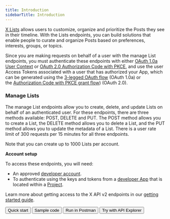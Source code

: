 ---
title: Introduction
sidebarTitle: Introduction
---



[X Lists](https://help.x.com/en/using-twitter/twitter-lists) allows users to customize, organize and prioritize the Posts they see in their timeline. With the Lists endpoints, you can build solutions that enable people to curate and organize Posts based on preferences, interests, groups, or topics.

Since you are making requests on behalf of a user with the manage List endpoints, you must authenticate these endpoints with either [OAuth 1.0a User Context](/resources/fundamentals/authentication) or [OAuth 2.0 Authorization Code with PKCE](resources/fundamentals/authentication#oauth-2-0-authorization-code-flow-with-pkce-2), and use the user Access Tokens associated with a user that has authorized your App, which can be generated using the [3-legged OAuth flow](/resources/fundamentals/authentication#obtaining-access-tokens-using-3-legged-oauth-flow) (OAuth 1.0a) or the [Authorization Code with PKCE grant flow](/resources/fundamentals/authentication#how-to-connect-to-endpoints-using-oauth-2-0-authorization-code-flow-with-pkce)) (OAuth 2.0).
 

### Manage Lists

The manage List endpoints allow you to create, delete, and update Lists on behalf of an authenticated user. For these endpoints, there are three methods available: POST, DELETE and PUT. The POST method allows you to create a List, the DELETE method allows you to delete a List, and the PUT method allows you to update the metadata of a List. There is a user rate limit of 300 requests per 15 minutes for all three endpoints.

Note that you can create up to 1000 Lists per account.

**Account setup**

To access these endpoints, you will need:

* An approved [developer account](https://developer.x.com/en/portal/petition/essential/basic-info).
* To authenticate using the keys and tokens from a [developer App](/resources/fundamentals/developer-apps) that is located within a [Project](/resources/fundamentals/projects). 

Learn more about getting access to the X API v2 endpoints in our [getting started guide](/x-api/getting-started/getting-access).
<div className="flex space-x-2">
<Button href="/x-api/lists/manage-lists/quickstart">
  Quick start
</Button>
<Button href="https://github.com/xdevplatform/Twitter-API-v2-sample-code">
  Sample code
</Button>
<Button href="https://www.postman.com/xapidevelopers/twitter-s-public-workspace/collection/r90eid4/twitter-api-v2?ctx=documentation">
  Run in Postman
</Button>
<Button href="https://developer.x.com/apitools/api?endpoint=/2/lists&method=post">
  Try with API Explorer
</Button>
</div>
